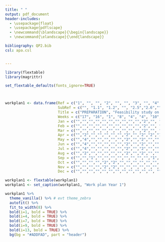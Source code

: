 ```yaml
---
title: " "
output: pdf_document
header-includes:
  - \usepackage{float}
  - \usepackage{pdflscape}
  - \newcommand{\blandscape}{\begin{landscape}}
  - \newcommand{\elandscape}{\end{landscape}}

bibliography: QP2.bib
csl: apa.csl


---
```


\blandscape7

```r

library(flextable)
library(magrittr)

set_flextable_defaults(fonts_ignore=TRUE) 



workplan1 <- data.frame(Ref = c("1", "", "", "2", "", "", "3", "", "4", "", "", "", "5", "", "", ""),                                
                        SubRef = c("", "1.1", "1.2", "", "2.5","2.6","","3.1","","4.1","4.3","4.4","","5.1","5.2","5.3"),
                        Title = c("PREPARATION", "Feasibility study on knowledge needs and current competences", "Curricula development workshop", "DEVELOPMENT", "Establishment of societal/industry partnerships","Student challenges development and implementation","QUALITY PLAN","Preparation of quality plan and platform","DISSEMINATION AND EXPLOITATION","Developing dissemination and exploitation plan","Internal project information channels and platforms established","Project information to key stakeholders","PROJECT MANAGEMENT","Setting up the project management structures","Preparation of operational guidelines","Project kick-off workshop"),
                        Weeks = c("17", "16", "1", "8", "4", "4", "10", "10", "20", "10", "8", "2", "21", "10", "10", "1"),
                        Jan = c("","","","","","","","","","","2","", "","2", "2",""),
                        Feb = c("","","","","","","","","","","2","", "","2", "2",""),
                        Mar = c("","","","","","","","","","","2","", "","2", "2","1"),
                        Apr = c("","2","","","","","","2","","2","2","1", "","2", "2",""),
                        May = c("","4","","","","","","2","","2","","", "","", "",""),
                        Jun = c("","4","","","","","","2","","2","","", "","", "",""),
                        Jul = c("","4","","","","","","2","","2","","", "","", "",""),
                        Aug = c("","2","","","","","","2","","2","","", "","", "",""),
                        Sep = c("","","1","","","","","","","","","1", "","", "",""),
                        Oct = c("","","","","2","2","","","","","","", "","", "",""),
                        Nov = c("","","","","2","2","","","","","","", "","", "",""),
                        Dec = c("","","","","","","","","","","","", "","", "",""))

workplan1 <- flextable(workplan1)
workplan1 <- set_caption(workplan1, "Work plan Year 1")

workplan1 %>%  
  theme_vanilla() %>% # evt theme_zebra
  autofit() %>%
  fit_to_width(8) %>%
  bold(i=1, bold = TRUE) %>%
  bold(i=4, bold = TRUE) %>%
  bold(i=7, bold = TRUE) %>%
  bold(i=9, bold = TRUE) %>%
  bold(i=13, bold = TRUE) %>%
  bg(bg = "#ADDFAD", part = "header")
  ```

\elandscape
